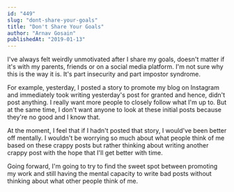 ```yaml
---
id: "449"
slug: "dont-share-your-goals"
title: "Don't Share Your Goals"
author: "Arnav Gosain"
publishedAt: "2019-01-13"
---
```


I've always felt weirdly unmotivated after I share my goals, doesn't matter if it's with my parents, friends or on a social media platform. I'm not sure why this is the way it is. It's part insecurity and part impostor syndrome.

For example, yesterday, I posted a story to promote my blog on Instagram and immediately took writing yesterday's post for granted and hence, didn't post anything. I really want more people to closely follow what I'm up to. But at the same time, I don't want anyone to look at these initial posts because they're no good and I know that.

At the moment, I feel that if I hadn't posted that story, I would've been better off mentally. I wouldn't be worrying so much about what people think of me based on these crappy posts but rather thinking about writing another crappy post with the hope that I'll get better with time.

Going forward, I'm going to try to find the sweet spot between promoting my work and still having the mental capacity to write bad posts without thinking about what other people think of me.
